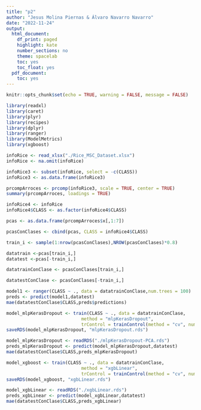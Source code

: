 ```yaml
---
title: "p2"
author: "Jesus Molina Piernas & Álvaro Navarro Navarro"
date: "2022-11-24"
output:
  html_document:
    df_print: paged
    highlight: kate
    number_sections: no
    theme: spacelab
    toc: yes
    toc_float: yes
  pdf_document:
    toc: yes
---
```


```r
knitr::opts_chunk$set(echo = TRUE, warning = FALSE, message = FALSE)

```

```r
library(readxl)
library(caret)
library(plyr)
library(recipes)
library(dplyr)
library(ranger)
library(ModelMetrics)
library(xgboost)
```

```r
infoRice <- read_xlsx("./Rice_MSC_Dataset.xlsx")
infoRice <- na.omit(infoRice)
```



```r

infoRice3 <- subset(infoRice, select = -c(CLASS))
infoRice3 <- as.data.frame(infoRice3)

prcompArroces <- prcomp(infoRice3, scale = TRUE, center = TRUE)
summary(prcompArroces, loadings = TRUE)

infoRice4 <- infoRice
infoRice4$CLASS <- as.factor(infoRice4$CLASS)

pcas <- as.data.frame(prcompArroces$x[,1:7])

pcasConClases <- cbind(pcas, CLASS = infoRice4$CLASS)

train_i <- sample(1:nrow(pcasConClases),NROW(pcasConClases)*0.8)

datatrain <-pcas[train_i,]
datatest <-pcas[-train_i,]

datatrainConClase <- pcasConClases[train_i,]

datatestConClase <- pcasConClases[-train_i,]
```

```r
model1 <- ranger(CLASS ~ ., data = datatrainConClase,num.trees = 100)
preds <- predict(model1,datatest)
mae(datatestConClase$CLASS,preds$predictions)
```

```r
model_mlpKerasDropout <- train(CLASS ~ ., data = datatrainConClase, 
                            method = "mlpKerasDropout", 
                            trControl = trainControl(method = "cv", number = 5))
saveRDS(model_mlpKerasDropout, "mlpKerasDropout.rds")
```

```r
model_mlpKerasDropout <- readRDS("./mlpKerasDropout-PCA.rds")
preds_mlpKerasDropout <- predict(model_mlpKerasDropout,datatest)
mae(datatestConClase$CLASS,preds_mlpKerasDropout)
```

```r
model_xgboost <- train(CLASS ~ ., data = datatrainConClase, 
                            method = "xgbLinear", 
                            trControl = trainControl(method = "cv", number = 4))
saveRDS(model_xgboost, "xgbLinear.rds")
```

```r
model_xgbLinear <- readRDS("./xgbLinear.rds")
preds_xgbLinear <- predict(model_xgbLinear,datatest)
mae(datatestConClase$CLASS,preds_xgbLinear)
```